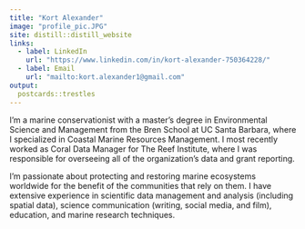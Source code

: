 ```yaml
---
title: "Kort Alexander"
image: "profile_pic.JPG"
site: distill::distill_website
links:
  - label: LinkedIn
    url: "https://www.linkedin.com/in/kort-alexander-750364228/"
  - label: Email
    url: "mailto:kort.alexander1@gmail.com"
output:
  postcards::trestles
---
```


I’m a marine conservationist with a master’s degree in Environmental Science and Management from the Bren School at UC Santa Barbara, where I specialized in Coastal Marine Resources Management. I most recently worked as Coral Data Manager for The Reef Institute, where I was responsible for overseeing all of the organization's data and grant reporting.

I'm passionate about protecting and restoring marine ecosystems worldwide for the benefit of the communities that rely on them. I have extensive experience in scientific data management and analysis (including spatial data), science communication (writing, social media, and film), education, and marine research techniques.